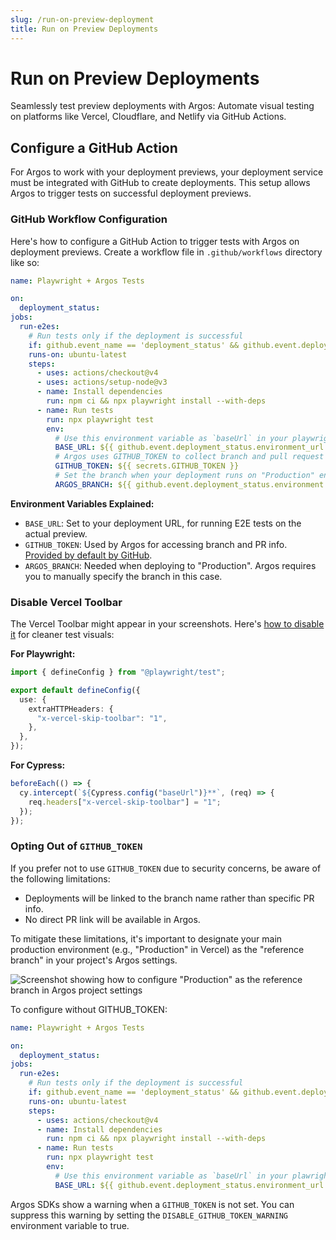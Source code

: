 ```yaml
---
slug: /run-on-preview-deployment
title: Run on Preview Deployments
---
```


# Run on Preview Deployments

Seamlessly test preview deployments with Argos: Automate visual testing on platforms like Vercel, Cloudflare, and Netlify via GitHub Actions.

## Configure a GitHub Action

For Argos to work with your deployment previews, your deployment service must be integrated with GitHub to create deployments. This setup allows Argos to trigger tests on successful deployment previews.

### GitHub Workflow Configuration

Here's how to configure a GitHub Action to trigger tests with Argos on deployment previews. Create a workflow file in `.github/workflows` directory like so:

```yml
name: Playwright + Argos Tests

on:
  deployment_status:
jobs:
  run-e2es:
    # Run tests only if the deployment is successful
    if: github.event_name == 'deployment_status' && github.event.deployment_status.state == 'success'
    runs-on: ubuntu-latest
    steps:
      - uses: actions/checkout@v4
      - uses: actions/setup-node@v3
      - name: Install dependencies
        run: npm ci && npx playwright install --with-deps
      - name: Run tests
        run: npx playwright test
        env:
          # Use this environment variable as `baseUrl` in your playwright.config.ts
          BASE_URL: ${{ github.event.deployment_status.environment_url }}
          # Argos uses GITHUB_TOKEN to collect branch and pull request information
          GITHUB_TOKEN: ${{ secrets.GITHUB_TOKEN }}
          # Set the branch when your deployment runs on "Production" environment.
          ARGOS_BRANCH: ${{ github.event.deployment_status.environment == 'Production' && 'main' || '' }}
```

**Environment Variables Explained:**

- `BASE_URL`: Set to your deployment URL, for running E2E tests on the actual preview.
- `GITHUB_TOKEN`: Used by Argos for accessing branch and PR info. [Provided by default by GitHub](https://docs.github.com/en/actions/security-guides/automatic-token-authentication).
- `ARGOS_BRANCH`: Needed when deploying to "Production". Argos requires you to manually specify the branch in this case.

### Disable Vercel Toolbar

The Vercel Toolbar might appear in your screenshots. Here's [how to disable it](https://vercel.com/docs/workflow-collaboration/vercel-toolbar#disable-toolbar-for-session) for cleaner test visuals:

**For Playwright:**

```ts title="playwright.config.ts"
import { defineConfig } from "@playwright/test";

export default defineConfig({
  use: {
    extraHTTPHeaders: {
      "x-vercel-skip-toolbar": "1",
    },
  },
});
```

**For Cypress:**

```ts title="support/index.js"
beforeEach(() => {
  cy.intercept(`${Cypress.config("baseUrl")}**`, (req) => {
    req.headers["x-vercel-skip-toolbar"] = "1";
  });
});
```

### Opting Out of `GITHUB_TOKEN`

If you prefer not to use `GITHUB_TOKEN` due to security concerns, be aware of the following limitations:

- Deployments will be linked to the branch name rather than specific PR info.
- No direct PR link will be available in Argos.

To mitigate these limitations, it's important to designate your main production environment (e.g., "Production" in Vercel) as the "reference branch" in your project's Argos settings.

![Screenshot showing how to configure "Production" as the reference branch in Argos project settings](./run-on-preview-deployment/configure-reference-branch.png)

To configure without GITHUB_TOKEN:

```yml
name: Playwright + Argos Tests

on:
  deployment_status:
jobs:
  run-e2es:
    # Run tests only if the deployment is successful
    if: github.event_name == 'deployment_status' && github.event.deployment_status.state == 'success'
    runs-on: ubuntu-latest
    steps:
      - uses: actions/checkout@v4
      - name: Install dependencies
        run: npm ci && npx playwright install --with-deps
      - name: Run tests
        run: npx playwright test
        env:
          # Use this environment variable as `baseUrl` in your plawright.config.ts
          BASE_URL: ${{ github.event.deployment_status.environment_url }}
```

Argos SDKs show a warning when a `GITHUB_TOKEN` is not set. You can suppress this warning by setting the `DISABLE_GITHUB_TOKEN_WARNING` environment variable to true.

